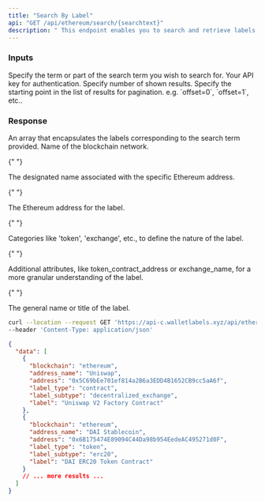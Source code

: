 ```yaml
---
title: "Search By Label"
api: "GET /api/ethereum/search/{searchtext}"
description: " This endpoint enables you to search and retrieve labels by a given search term. It's particularly useful for finding specific Ethereum accounts based on labels, types or subtypes."
---
```


### Inputs

<ParamField path="searchtext" type="string" required>
  Specify the term or part of the search term you wish to search for.
</ParamField>
<ParamField query="apikey" type="string" required>
  Your API key for authentication.
</ParamField>
<ParamField query="limit" type="string">
  Specify number of shown results.
</ParamField>
<ParamField query="offset" type="string">
  Specify the starting point in the list of results for pagination. 
  e.g. `offset=0`, `offset=1`, etc..
</ParamField>

### Response

<ResponseField name="data" type="array">
  An array that encapsulates the labels corresponding to the search term provided.

<Expandable title="Label Object">

<ResponseField name="blockchain" type="string">
  Name of the blockchain network.
</ResponseField>

{" "}

<ResponseField name="address_name" type="string">
  The designated name associated with the specific Ethereum address.
</ResponseField>

{" "}

<ResponseField name="address" type="string">
  The Ethereum address for the label.
</ResponseField>

{" "}

<ResponseField name="label_type" type="string">
  Categories like 'token', 'exchange', etc., to define the nature of the label.
</ResponseField>

{" "}

<ResponseField name="label_subtype" type="string">
  Additional attributes, like token_contract_address or exchange_name, for a
  more granular understanding of the label.
</ResponseField>

{" "}

<ResponseField name="label" type="string">
  The general name or title of the label.
</ResponseField>

  </Expandable>
</ResponseField>

<RequestExample>

```bash
curl --location --request GET 'https://api-c.walletlabels.xyz/api/ethereum/search/Uniswap?apikey=demo-api-key-x-00000' \
--header 'Content-Type: application/json'

```

</RequestExample>

<ResponseExample>

```json
{
  "data": [
    { 
      "blockchain": "ethereum",
      "address_name": "Uniswap",
      "address": "0x5C69bEe701ef814a2B6a3EDD4B1652CB9cc5aA6f",
      "label_type": "contract",
      "label_subtype": "decentralized_exchange",
      "label": "Uniswap V2 Factory Contract"
    },
    { 
      "blockchain": "ethereum",
      "address_name": "DAI Stablecoin",
      "address": "0x6B175474E89094C44Da98b954EedeAC495271d0F",
      "label_type": "token",
      "label_subtype": "erc20",
      "label": "DAI ERC20 Token Contract"
    }
    // ... more results ...
  ]
}
```

</ResponseExample>
